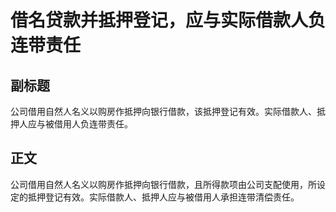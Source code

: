 # 借名贷款并抵押登记，应与实际借款人负连带责任
## 副标题
公司借用自然人名义以购房作抵押向银行借款，该抵押登记有效。实际借款人、抵押人应与被借用人负连带责任。
## 正文
公司借用自然人名义以购房作抵押向银行借款，且所得款项由公司支配使用，所设定的抵押登记有效。实际借款人、抵押人应与被借用人承担连带清偿责任。